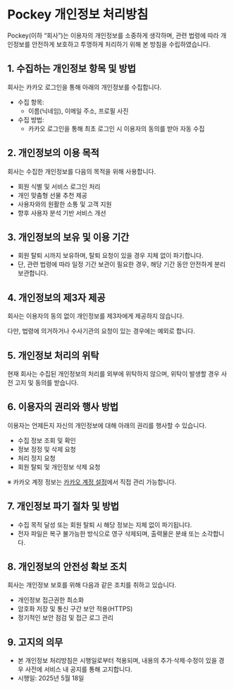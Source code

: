 # Pockey 개인정보 처리방침

Pockey(이하 “회사”)는 이용자의 개인정보를 소중하게 생각하며, 관련 법령에 따라 개인정보를 안전하게 보호하고 투명하게 처리하기 위해 본 방침을 수립하였습니다.

## 1. 수집하는 개인정보 항목 및 방법

회사는 카카오 로그인을 통해 아래의 개인정보를 수집합니다.

- 수집 항목:
    - 이름(닉네임), 이메일 주소, 프로필 사진
- 수집 방법:
    - 카카오 로그인을 통해 최초 로그인 시 이용자의 동의를 받아 자동 수집

## 2. 개인정보의 이용 목적

회사는 수집한 개인정보를 다음의 목적을 위해 사용합니다.

- 회원 식별 및 서비스 로그인 처리
- 개인 맞춤형 선물 추천 제공
- 사용자와의 원활한 소통 및 고객 지원
- 향후 사용자 분석 기반 서비스 개선

## 3. 개인정보의 보유 및 이용 기간

- 회원 탈퇴 시까지 보유하며, 탈퇴 요청이 있을 경우 지체 없이 파기합니다.
- 단, 관련 법령에 따라 일정 기간 보관이 필요한 경우, 해당 기간 동안 안전하게 분리 보관합니다.

## 4. 개인정보의 제3자 제공

회사는 이용자의 동의 없이 개인정보를 제3자에게 제공하지 않습니다.

다만, 법령에 의거하거나 수사기관의 요청이 있는 경우에는 예외로 합니다.

## 5. 개인정보 처리의 위탁

현재 회사는 수집된 개인정보의 처리를 외부에 위탁하지 않으며, 위탁이 발생할 경우 사전 고지 및 동의를 받습니다.

## 6. 이용자의 권리와 행사 방법

이용자는 언제든지 자신의 개인정보에 대해 아래의 권리를 행사할 수 있습니다.

- 수집 정보 조회 및 확인
- 정보 정정 및 삭제 요청
- 처리 정지 요청
- 회원 탈퇴 및 개인정보 삭제 요청

※ 카카오 계정 정보는 [카카오 계정 설정](https://accounts.kakao.com/)에서 직접 관리 가능합니다.

## 7. 개인정보 파기 절차 및 방법

- 수집 목적 달성 또는 회원 탈퇴 시 해당 정보는 지체 없이 파기됩니다.
- 전자 파일은 복구 불가능한 방식으로 영구 삭제되며, 출력물은 분쇄 또는 소각합니다.

## 8. 개인정보의 안전성 확보 조치

회사는 개인정보 보호를 위해 다음과 같은 조치를 취하고 있습니다.

- 개인정보 접근권한 최소화
- 암호화 저장 및 통신 구간 보안 적용(HTTPS)
- 정기적인 보안 점검 및 접근 로그 관리

## 9. 고지의 의무

- 본 개인정보 처리방침은 시행일로부터 적용되며, 내용의 추가·삭제·수정이 있을 경우 사전에 서비스 내 공지를 통해 고지합니다.
- 시행일: 2025년 5월 18일
